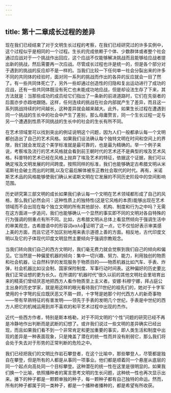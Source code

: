 ```yaml
---
---
---
```

title: 第十二章成长过程的差异
---




现在我们已经结束了对于文明生长过程的考察，在我们已经研究过的许多实例中，这个过程似乎是相同的一个过程。生长的完成依赖于个体、少数群体或者整个社会通过应战对于一个挑战作出回应，这个应战不仅能够解决挑战而且能够给应战者提出新的挑战，然后需要再一次应战。尽管成长过程也许是统一的，但是各个部分对于遇到的挑战的反应却不是一样的。当我们比较一下任何单一社会分裂出来的许多不同的共同体的经验时，面对同一系列的挑战而作出的各异的反应就会一目了然了。有一些共同体死亡了，另外一些却通过创造性的归隐和复出运动进行了成功的应战，还有一些共同体既没有死亡也未能成功地应战，但是却设法生存了下来，其方法就是：当那些成功的成员给它们指出了一条新的前进道路时，它们在先驱者的后面亦步亦趋地跟随。这样，任何连续的挑战在社会内部就产生了差异，而且这一系列挑战持续的时间越长，这种差异就会越来越大。此外，如果生长过程在遭遇到同一个挑战的生长中的社会中产生了差别，那么毋庸赘言，同一个生长过程一定与另一个遭遇到性质不同挑战的生长中的社会的生长有所不同。

在艺术领域里可以找到突出的例证说明这个问题，因为人们一般都承认每一个文明都创造出了自己的艺术风格。如果我们设法确认每个独特文明在时间和空间上的界限，我们就会发现这个美学标准就是最可靠的，也是最为精确的。举一个例子来说，考察埃及流行的艺术风格就会看到前王朝时代的艺术还不是典型的埃及艺术风格，科普特的艺术已经在风格上抛弃了埃及艺术的特征，依据这个证据，我们可以确定埃及文明发展的时间跨度。按照同样的标准，我们也能够确定古希腊文明从米诺斯社会破土而出的时期,以及它最后解体被东正教社会取代的时代。再有，米诺斯艺术品的风格能够使我们确认米诺斯文明在它发展的不同历史阶段中的空间影响范围。

历史研究第三部文明的成长如果我们承认每一个文明在艺术领域都形成了自己的风格，那么我们必然会问：这种性质上的独特性(这是它风格的本质)能够出现在艺术领域而不会出现在每个独立文明的所有其他部分、机构、制度和行为之中吗？无需在这方面进一步追问，我们也能够确认一个显然的事实即不同的文明对各自特殊的行为强调的侧重点有所不同。比如，古希腊文明从总体上看显然倾向于强调生活中的审美观念，古希腊语中的形容词καλó证明了这一点，它不仅恰好表示审美感上美的方面，而且它还不加区别地用来表示道德上善的方面。相反地，古代印度文明以及它的子体现代印度文明显然主要倾向于强调宗教观念。

当我们转向我们自己的西方文明时，我们毫无费力就会觉察到我们自己的倾向和偏见。它当然是一种偏爱机器的倾向：集中一切兴趣、努力、能力，利用独创的物质和社会机器，让自然科学的发现服务于物质目的——物质机器比如汽车、手表、炸弹，社会机器比如议会制、国家保险制度、军事行动时间表。这种偏好的历史要比我们正常设想的更为长久。在所谓的“机器时代”很久以前的其他文明社会里培育出来的精英们曾经厌恶地把西方人看作物质至上主义者。安娜·科穆宁娜，拜占庭公主出身的历史学家，就是用这样的眼光看待我们11世纪的祖先们的，她对于十字军使用的十字弩的反应既厌恶又不屑一顾，十字弩是她那个时代西方人的新奇事物——带有早熟特征的有害发明——领先于手表的发明几个世纪，手表是中世纪的西方人把它的机械运用到并不喜欢的和平艺术过程中出现的杰作。

近代一些西方作者，特别是斯本格勒，对于不同文明的“个性”问题的研究已经不再是冷静地作出判断而是武断的幻想了。或许我们说过一些文明的差异确实已经出现，而且如果我们看不到一个非常肯定和更加重要的事实，即人类生活和制度中出现的差异是一种表面现象，只是掩盖了潜在的统一性而并没有削弱它，那么我们将会处于失去对于形势的正常判断的危险之中。

我们已经把我们的文明比作岩石攀登者，在这个比喻中，那些攀登人，尽管都是独自在攀登，但是所有的人都是从事同一项事业。他们都是顺着同一个悬崖从底层的同一个起点向高处同一个目标攀登。这种潜在的统一性在这里是很明显的。如果我们换一个比喻，依照播种者的寓言思考文明的生长问题，这种统一性也再次显示出来。播下的种子都是一颗颗单独的种子，每一颗种子都有自己独特的命运。然而，所有的种子都属于同一类种子，都是一个播种者播种的，都是希望有所收获。